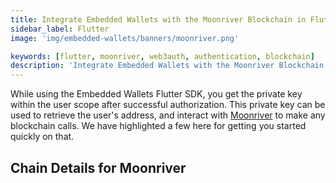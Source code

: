 ```yaml
---
title: Integrate Embedded Wallets with the Moonriver Blockchain in Flutter
sidebar_label: Flutter
image: 'img/embedded-wallets/banners/moonriver.png'

keywords: [flutter, moonriver, web3auth, authentication, blockchain]
description: 'Integrate Embedded Wallets with the Moonriver Blockchain in Flutter | Embedded Wallets'
---
```



While using the Embedded Wallets Flutter SDK, you get the private key within the user scope after successful authorization. This private key can be used to retrieve the user's address, and interact with [Moonriver](https://ethereum.org/) to make any blockchain calls. We have highlighted a few here for getting you started quickly on that.

## Chain Details for Moonriver

<ChainDetailsMoonriver />

<EVMInteraction />

